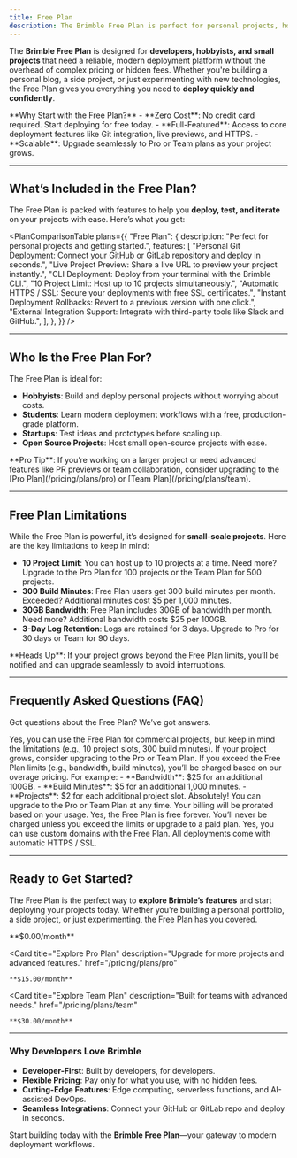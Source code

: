 ```yaml
---
title: Free Plan
description: The Brimble Free Plan is perfect for personal projects, hobbyists, and developers exploring modern deployment workflows. Start deploying for free with no hidden costs.
---
```



The **Brimble Free Plan** is designed for **developers, hobbyists, and small projects** that need a reliable, modern deployment platform without the overhead of complex pricing or hidden fees. Whether you're building a personal blog, a side project, or just experimenting with new technologies, the Free Plan gives you everything you need to **deploy quickly and confidently**.

<Callout type="info">
  **Why Start with the Free Plan?**
  - **Zero Cost**: No credit card required. Start deploying for free today.
  - **Full-Featured**: Access to core deployment features like Git integration, live previews, and HTTPS.
  - **Scalable**: Upgrade seamlessly to Pro or Team plans as your project grows.
</Callout>

---

## What’s Included in the Free Plan?

The Free Plan is packed with features to help you **deploy, test, and iterate** on your projects with ease. Here’s what you get:

<PlanComparisonTable
  plans={{
    "Free Plan": {
      description: "Perfect for personal projects and getting started.",
      features: [
        "Personal Git Deployment: Connect your GitHub or GitLab repository and deploy in seconds.",
        "Live Project Preview: Share a live URL to preview your project instantly.",
        "CLI Deployment: Deploy from your terminal with the Brimble CLI.",
        "10 Project Limit: Host up to 10 projects simultaneously.",
        "Automatic HTTPS / SSL: Secure your deployments with free SSL certificates.",
        "Instant Deployment Rollbacks: Revert to a previous version with one click.",
        "External Integration Support: Integrate with third-party tools like Slack and GitHub.",
      ],
    },
  }}
/>

---

## Who Is the Free Plan For?

The Free Plan is ideal for:

- **Hobbyists**: Build and deploy personal projects without worrying about costs.
- **Students**: Learn modern deployment workflows with a free, production-grade platform.
- **Startups**: Test ideas and prototypes before scaling up.
- **Open Source Projects**: Host small open-source projects with ease.

<Callout type="tip">
  **Pro Tip**: If you’re working on a larger project or need advanced features like PR previews or team collaboration, consider upgrading to the [Pro Plan](/pricing/plans/pro) or [Team Plan](/pricing/plans/team).
</Callout>

---

## Free Plan Limitations

While the Free Plan is powerful, it’s designed for **small-scale projects**. Here are the key limitations to keep in mind:

- **10 Project Limit**: You can host up to 10 projects at a time. Need more? Upgrade to the Pro Plan for 100 projects or the Team Plan for 500 projects.
- **300 Build Minutes**: Free Plan users get 300 build minutes per month. Exceeded? Additional minutes cost $5 per 1,000 minutes.
- **30GB Bandwidth**: Free Plan includes 30GB of bandwidth per month. Need more? Additional bandwidth costs $25 per 100GB.
- **3-Day Log Retention**: Logs are retained for 3 days. Upgrade to Pro for 30 days or Team for 90 days.

<Callout type="warning">
  **Heads Up**: If your project grows beyond the Free Plan limits, you’ll be notified and can upgrade seamlessly to avoid interruptions.
</Callout>

---

## Frequently Asked Questions (FAQ)

Got questions about the Free Plan? We’ve got answers.

<Accordions>
  <Accordion title="Can I use the Free Plan for commercial projects?" id="commercial-use">
    Yes, you can use the Free Plan for commercial projects, but keep in mind the limitations (e.g., 10 project slots, 300 build minutes). If your project grows, consider upgrading to the Pro or Team Plan.
  </Accordion>

  <Accordion title="What happens if I exceed the Free Plan limits?" id="exceed-limits">
    If you exceed the Free Plan limits (e.g., bandwidth, build minutes), you’ll be charged based on our overage pricing. For example:
    - **Bandwidth**: $25 for an additional 100GB.
    - **Build Minutes**: $5 for an additional 1,000 minutes.
    - **Projects**: $2 for each additional project slot.
  </Accordion>

  <Accordion title="Can I upgrade from the Free Plan later?" id="upgrade-later">
    Absolutely! You can upgrade to the Pro or Team Plan at any time. Your billing will be prorated based on your usage.
  </Accordion>

  <Accordion title="Is the Free Plan really free forever?" id="free-forever">
    Yes, the Free Plan is free forever. You’ll never be charged unless you exceed the limits or upgrade to a paid plan.
  </Accordion>

  <Accordion title="Can I use custom domains with the Free Plan?" id="custom-domains">
    Yes, you can use custom domains with the Free Plan. All deployments come with automatic HTTPS / SSL.
  </Accordion>
</Accordions>

---

## Ready to Get Started?

The Free Plan is the perfect way to **explore Brimble’s features** and start deploying your projects today. Whether you’re building a personal portfolio, a side project, or just experimenting, the Free Plan has you covered.

<Cards>
  <Card
    title="Get Started for Free"
    description="Deploy your first project in minutes."
    href="/signup"
  >
    **$0.00/month**
  </Card>

  <Card
    title="Explore Pro Plan"
    description="Upgrade for more projects and advanced features."
    href="/pricing/plans/pro"
  >
    **$15.00/month**
  </Card>

  <Card
    title="Explore Team Plan"
    description="Built for teams with advanced needs."
    href="/pricing/plans/team"
  >
    **$30.00/month**
  </Card>
</Cards>

---

### Why Developers Love Brimble

- **Developer-First**: Built by developers, for developers.
- **Flexible Pricing**: Pay only for what you use, with no hidden fees.
- **Cutting-Edge Features**: Edge computing, serverless functions, and AI-assisted DevOps.
- **Seamless Integrations**: Connect your GitHub or GitLab repo and deploy in seconds.

Start building today with the **Brimble Free Plan**—your gateway to modern deployment workflows. 